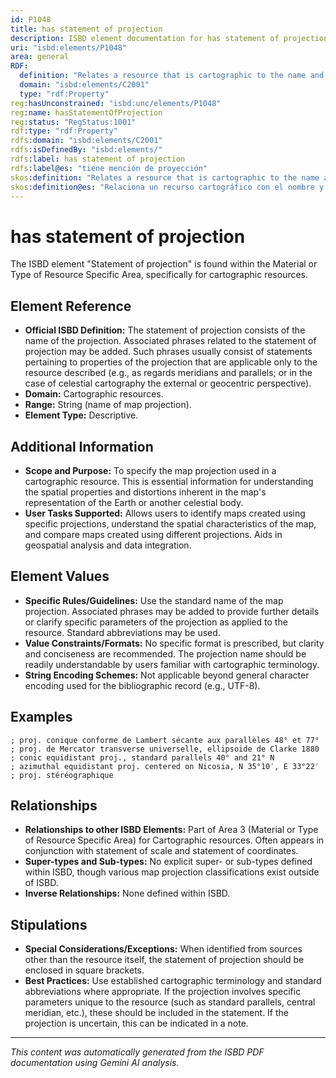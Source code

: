 ```yaml
---
id: P1048
title: has statement of projection
description: ISBD element documentation for has statement of projection
uri: "isbd:elements/P1048"
area: general
RDF:
  definition: "Relates a resource that is cartographic to the name and properties of a systematic drawing of lines on a plane surface to represent the parallels of latitude and the meridians of longitude of the Earth or a section of the Earth or other celestial sphere."
  domain: "isbd:elements/C2001"
  type: "rdf:Property"
reg:hasUnconstrained: "isbd:unc/elements/P1048"
reg:name: hasStatementOfProjection
reg:status: "RegStatus:1001"
rdf:type: "rdf:Property"
rdfs:domain: "isbd:elements/C2001"
rdfs:isDefinedBy: "isbd:elements/"
rdfs:label: has statement of projection
rdfs:label@es: "tiene mención de proyección"
skos:definition: "Relates a resource that is cartographic to the name and properties of a systematic drawing of lines on a plane surface to represent the parallels of latitude and the meridians of longitude of the Earth or a section of the Earth or other celestial sphere."
skos:definition@es: "Relaciona un recurso cartográfico con el nombre y propiedades de un dibujo sistemático de líneas sobre una superficie plana que representa los paralelos de latitud y los meridianos de longitud de la Tierra o una sección de la Tierra u otra esfera celeste."
---
```

# has statement of projection

The ISBD element "Statement of projection" is found within the Material or Type of Resource Specific Area, specifically for cartographic resources.

## Element Reference

- **Official ISBD Definition:**  The statement of projection consists of the name of the projection. Associated phrases related to the statement of projection may be added. Such phrases usually consist of statements pertaining to properties of the projection that are applicable only to the resource described (e.g., as regards meridians and parallels; or in the case of celestial cartography the external or geocentric perspective).
- **Domain:** Cartographic resources.
- **Range:** String (name of map projection).
- **Element Type:** Descriptive.

## Additional Information

- **Scope and Purpose:** To specify the map projection used in a cartographic resource. This is essential information for understanding the spatial properties and distortions inherent in the map's representation of the Earth or another celestial body.
- **User Tasks Supported:**  Allows users to identify maps created using specific projections, understand the spatial characteristics of the map, and compare maps created using different projections.  Aids in geospatial analysis and data integration.

## Element Values

- **Specific Rules/Guidelines:** Use the standard name of the map projection. Associated phrases may be added to provide further details or clarify specific parameters of the projection as applied to the resource. Standard abbreviations may be used.
- **Value Constraints/Formats:** No specific format is prescribed, but clarity and conciseness are recommended.  The projection name should be readily understandable by users familiar with cartographic terminology.
- **String Encoding Schemes:**  Not applicable beyond general character encoding used for the bibliographic record (e.g., UTF-8).

## Examples

```
; proj. conique conforme de Lambert sécante aux parallèles 48° et 77°
; proj. de Mercator transverse universelle, ellipsoide de Clarke 1880
; conic equidistant proj., standard parallels 40° and 21° N
; azimuthal equidistant proj. centered on Nicosia, N 35°10′, E 33°22′
; proj. stéréographique
```

## Relationships

- **Relationships to other ISBD Elements:**  Part of Area 3 (Material or Type of Resource Specific Area) for Cartographic resources.  Often appears in conjunction with statement of scale and statement of coordinates.
- **Super-types and Sub-types:**  No explicit super- or sub-types defined within ISBD, though various map projection classifications exist outside of ISBD.
- **Inverse Relationships:**  None defined within ISBD.

## Stipulations

- **Special Considerations/Exceptions:**  When identified from sources other than the resource itself, the statement of projection should be enclosed in square brackets.
- **Best Practices:** Use established cartographic terminology and standard abbreviations where appropriate. If the projection involves specific parameters unique to the resource (such as standard parallels, central meridian, etc.), these should be included in the statement.  If the projection is uncertain, this can be indicated in a note.


---

*This content was automatically generated from the ISBD PDF documentation using Gemini AI analysis.*

